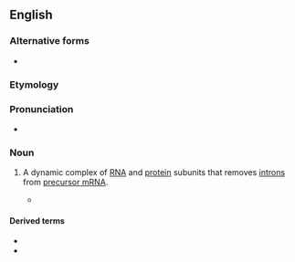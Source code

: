 ==English==

===Alternative forms===
* {{l|en|splicosome}}

===Etymology===
{{compound|splice|-o-|-some|lang=en}}

===Pronunciation===
* {{IPA|/ˈsplaɪsioʊˌsoʊm/|/ˈsplaɪsəˌsoʊm/|lang=en}}

===Noun===
{{en-noun}}
{{wikipedia}}

# {{lb|en|genetics}} A dynamic complex of [[RNA]] and [[protein]] subunits that removes [[intron]]s from [[precursor mRNA]].
#* {{quote-journal|title=The "spliceosome": yeast pre-messenger RNA associates with 40S complex in a splicing-dependent reaction|journal=Science|volume=228|issue=4802|page=963|passage=This complex, termed a "'''spliceosome'''," is thought to contain components necessary for mRNA splicing; its existence can explain how separated exons on pre-mRNA are brought into contact.|date=June 1985|author=Edward Brody}}

====Derived terms====
* {{l|en|prespliceosome}}
* {{l|en|spliceosomal}}